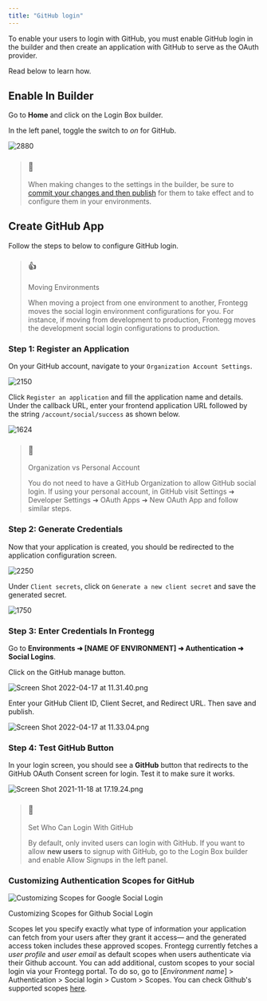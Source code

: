 ```yaml
---
title: "GitHub login"
---
```


To enable your users to login with GitHub, you must enable GitHub login in the builder and then create an application with GitHub to serve as the OAuth provider.

Read below to learn how.

## Enable In Builder

Go to **Home** and click on the Login Box builder.

In the left panel, toggle the switch to _on_ for GitHub.  
  
![2880](/images/8047a8b-Screen_Shot_2022-04-17_at_11.29.18.png "Screen Shot 2022-04-17 at 11.29.18.png")   

> ### 🚧
> 
> When making changes to the settings in the builder, be sure to [commit your changes and then publish](/docs/editing-builder-settings) for them to take effect and to configure them in your environments.

## Create GitHub App

Follow the steps to below to configure GitHub login.  
  
> ### 👍
> 
> Moving Environments
> 
> When moving a project from one environment to another, Frontegg moves the social login environment configurations for you. For instance, if moving from development to production, Frontegg moves the development social login configurations to production.

### Step 1: Register an Application

On your GitHub account, navigate to your `Organization Account Settings`.  
  
![2150](/images/d822448-GH1.png "GH1.png")   

Click `Register an application` and fill the application name and details. Under the callback URL, enter your frontend application URL followed by the string `/account/social/success` as shown below.  
  
![1624](/images/09f7c93-img-github-login.png "img-github-login.png")   

> ### 📘
> 
> Organization vs Personal Account
> 
> You do not need to have a GitHub Organization to allow GitHub social login. If using your personal account, in GitHub visit Settings ➜ Developer Settings ➜ OAuth Apps ➜ New OAuth App and follow similar steps.

  
### Step 2: Generate Credentials

Now that your application is created, you should be redirected to the application configuration screen.  
  
![2250](/images/1707e93-GH3.png "GH3.png")   

Under `Client secrets`, click on `Generate a new client secret` and save the generated secret.  
  
![1750](/images/62b92ca-GH4.png "GH4.png")   

### Step 3: Enter Credentials In Frontegg

Go to **Environments ➜ \[NAME OF ENVIRONMENT\] ➜ Authentication ➜ Social Logins**. 

Click on the GitHub manage button.  
  
![](/images/cb3af61-Screen_Shot_2022-04-17_at_11.31.40.png "Screen Shot 2022-04-17 at 11.31.40.png")

  
Enter your GitHub Client ID, Client Secret, and Redirect URL. Then save and publish.  

![](/images/fc48c9d-Screen_Shot_2022-04-17_at_11.33.04.png "Screen Shot 2022-04-17 at 11.33.04.png")

  
### Step 4: Test GitHub Button

In your login screen, you should see a **GitHub** button that redirects to the GitHub OAuth Consent screen for login. Test it to make sure it works.  
  
![](/images/a0fc4bc-Screen_Shot_2021-11-18_at_17.19.24.png "Screen Shot 2021-11-18 at 17.19.24.png")

  
> ### 📘
> 
> Set Who Can Login With GitHub
> 
> By default, only invited users can login with GitHub. If you want to allow **new users** to signup with GitHub, go to the Login Box builder and enable Allow Signups in the left panel.

### Customizing Authentication Scopes for GitHub

![Customizing Scopes for Google Social Login](/images/f8ce8d1-Screenshot_2023-11-12_at_10.40.49.png)

Customizing Scopes for Github Social Login

Scopes let you specify exactly what type of information your application can fetch from your users after they grant it access— and the generated access token includes these approved scopes. Frontegg currently fetches a _user profile_ and _user email_ as default scopes when users authenticate via their Github account. You can add additional, custom scopes to your social login via your Frontegg portal. To do so, go to \[_Environment name_\] > Authentication > Social login > Custom > Scopes. You can check Github's supported scopes [here](https://docs.github.com/en/apps/oauth-apps/building-oauth-apps/scopes-for-oauth-apps).